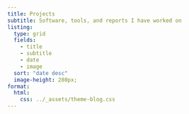 ```yaml
---
title: Projects
subtitle: Software, tools, and reports I have worked on
listing:
  type: grid
  fields: 
    - title
    - subtitle
    - date
    - image
  sort: "date desc"
  image-height: 280px;
format: 
  html:
    css: ../_assets/theme-blog.css
---
```


